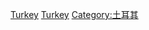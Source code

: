 {{Commonscat|Economy of Turkey}}

[[Category:亚洲各国经济|Turkey]]
[[Category:欧洲各国经济|Turkey]]
[[Category:土耳其|Category:土耳其]]